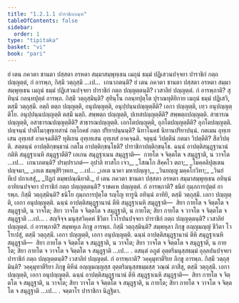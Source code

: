 ```yaml
---
title: "1.2.1.1 ปาราชิกกณฺฑ"
tableOfContents: false
sidebar:
  order: 1
type: "tipitaka"
basket: "vi"
book: "pari"
---
```



<DynamicBreadcrumb />

<Division number="188" book="pari">

<Paragraph number="595" book="pari">
ยํ เตน ภควตา ชานตา ปสฺสตา อรหตา สมฺมาสมฺพุทฺเธน เมถุนํ ธมฺมํ ปฏิเสวนปจฺจยา ปาราชิกํ กตฺถ ปญฺญตฺตํ, กํ อารพฺภ, กิสฺมึ วตฺถุสฺมึ …เป…  เกนาภตนฺติ?
</Paragraph>

<Paragraph number="596" book="pari">
ยํ เตน ภควตา ชานตา ปสฺสตา อรหตา สมฺมาสมฺพุทฺเธน เมถุนํ ธมฺมํ ปฏิเสวนปจฺจยา ปาราชิกํ กตฺถ ปญฺญตฺตนฺติ? เวสาลิยํ ปญฺญตฺตํ. กํ อารพฺภาติ? สุทินฺนํ กลนฺทปุตฺตํ อารพฺภ. กิสฺมึ วตฺถุสฺมินฺติ? สุทินฺโน กลนฺทปุตฺโต ปุราณทุติยิกาย เมถุนํ ธมฺมํ ปฏิเสวิ, ตสฺมึ วตฺถุสฺมึ. อตฺถิ ตตฺถ ปญฺญตฺติ, อนุปญฺญตฺติ, อนุปฺปนฺนปญฺญตฺตีติ? เอกา ปญฺญตฺติ, เทฺว อนุปญฺญตฺติโย. อนุปฺปนฺนปญฺญตฺติ ตสฺมึ นตฺถิ. สพฺพตฺถ ปญฺญตฺติ, ปเทสปญฺญตฺตีติ? สพฺพตฺถปญฺญตฺติ. สาธารณปญฺญตฺติ, อสาธารณปญฺญตฺตีติ? สาธารณปญฺญตฺติ. เอกโตปญฺญตฺติ, อุภโตปญฺญตฺตีติ? อุภโตปญฺญตฺติ. ปญฺจนฺนํ ปาติโมกฺขุทฺเทสานํ กตฺโถคธํ กตฺถ ปริยาปนฺนนฺติ? นิทาโนคธํ นิทานปริยาปนฺนํ. กตเมน อุทฺเทเสน อุทฺเทสํ อาคจฺฉตีติ? ทุติเยน อุทฺเทเสน อุทฺเทสํ อาคจฺฉติ. จตุนฺนํ วิปตฺตีนํ กตมา วิปตฺตีติ? สีลวิปตฺติ. สตฺตนฺนํ อาปตฺติกฺขนฺธานํ กตโม อาปตฺติกฺขนฺโธติ? ปาราชิกาปตฺติกฺขนฺโธ. ฉนฺนํ อาปตฺติสมุฏฺฐานานํ กติหิ สมุฏฺฐาเนหิ สมุฏฺฐาตีติ? เอเกน สมุฏฺฐาเนน สมุฏฺฐาติ—  กายโต จ จิตฺตโต จ สมุฏฺฐาติ, น วาจโต …เป…  เกนาภตนฺติ? ปรมฺปราภตํ—
</Paragraph>

<Paragraph number="597" type="verses" book="pari">
อุปาลิ ทาสโก เจว,_  
_โสณโก สิคฺคโว ตถา;_  
_โมคฺคลิปุตฺเตน ปญฺจมา,_  
_เอเต ชมฺพุสิริวฺหเย._  


</Paragraph>
</Division>

<Paragraph number="598" type="center" book="pari">
…เป…


</Paragraph>

<Paragraph number="599" type="verses" book="pari">
_เอเต นาคา มหาปญฺญา,_  
_วินยญฺญู มคฺคโกวิทา;_  
_วินยํ ทีเป ปกาเสสุํ,_  
_ปิฏกํ ตมฺพปณฺณิยาติ._  

</Paragraph>

<Division number="189" book="pari">

<Paragraph number="600" book="pari">
ยํ เตน ภควตา ชานตา ปสฺสตา อรหตา สมฺมาสมฺพุทฺเธน อทินฺนํ อาทิยนปจฺจยา ปาราชิกํ กตฺถ ปญฺญตฺตนฺติ? ราชคเห ปญฺญตฺตํ. กํ อารพฺภาติ? ธนิยํ กุมฺภการปุตฺตํ อารพฺภ. กิสฺมึ วตฺถุสฺมินฺติ? ธนิโย กุมฺภการปุตฺโต รญฺโญ ทารูนิ อทินฺนํ อาทิยิ, ตสฺมึ วตฺถุสฺมึ. เอกา ปญฺญตฺติ, เอกา อนุปญฺญตฺติ. ฉนฺนํ อาปตฺติสมุฏฺฐานานํ ตีหิ สมุฏฺฐาเนหิ สมุฏฺฐาติ—  สิยา กายโต จ จิตฺตโต จ สมุฏฺฐาติ, น วาจโต; สิยา วาจโต จ จิตฺตโต จ สมุฏฺฐาติ, น กายโต; สิยา กายโต จ วาจโต จ จิตฺตโต จ สมุฏฺฐาติ …เป… .
</Paragraph>

</Division>
<Division number="190" book="pari">

<Paragraph number="601" book="pari">
สญฺจิจฺจ มนุสฺสวิคฺคหํ ชีวิตา โวโรปนปจฺจยา ปาราชิกํ กตฺถ ปญฺญตฺตนฺติ? เวสาลิยํ ปญฺญตฺตํ. กํ อารพฺภาติ? สมฺพหุเล ภิกฺขู อารพฺภ. กิสฺมึ วตฺถุสฺมินฺติ? สมฺพหุลา ภิกฺขู อญฺญมญฺญํ ชีวิตา โวโรเปสุํ, ตสฺมึ วตฺถุสฺมึ. เอกา ปญฺญตฺติ, เอกา อนุปญฺญตฺติ. ฉนฺนํ อาปตฺติสมุฏฺฐานานํ ตีหิ สมุฏฺฐาเนหิ สมุฏฺฐาติ—  สิยา กายโต จ จิตฺตโต จ สมุฏฺฐาติ, น วาจโต; สิยา วาจโต จ จิตฺตโต จ สมุฏฺฐาติ, น กายโต; สิยา กายโต จ วาจโต จ จิตฺตโต จ สมุฏฺฐาติ …เป… .
</Paragraph>

</Division>
<Division number="191" book="pari">

<Paragraph number="602" book="pari">
อสนฺตํ อภูตํ อุตฺตริมนุสฺสธมฺมํ อุลฺลปนปจฺจยา ปาราชิกํ กตฺถ ปญฺญตฺตนฺติ? เวสาลิยํ ปญฺญตฺตํ. กํ อารพฺภาติ? วคฺคุมุทาตีริเย ภิกฺขู อารพฺภ. กิสฺมึ วตฺถุสฺมินฺติ? วคฺคุมุทาตีริยา ภิกฺขู คิหีนํ อญฺญมญฺญสฺส อุตฺตริมนุสฺสธมฺมสฺส วณฺณํ ภาสึสุ, ตสฺมึ วตฺถุสฺมึ. เอกา ปญฺญตฺติ, เอกา อนุปญฺญตฺติ. ฉนฺนํ อาปตฺติสมุฏฺฐานานํ ตีหิ สมุฏฺฐาเนหิ สมุฏฺฐาติ—  สิยา กายโต จ จิตฺตโต จ สมุฏฺฐาติ, น วาจโต; สิยา วาจโต จ จิตฺตโต จ สมุฏฺฐาติ, น กายโต; สิยา กายโต จ วาจโต จ จิตฺตโต จ สมุฏฺฐาติ …เป… .

</Paragraph>
</Division>

<Paragraph number="603" type="center" book="pari">
จตฺตาโร ปาราชิกา นิฏฺฐิตา.
</Paragraph>